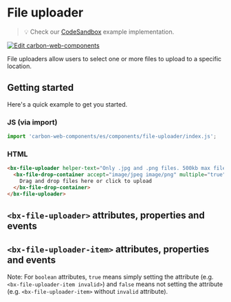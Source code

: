 
# File uploader

> 💡 Check our
> [CodeSandbox](https://codesandbox.io/s/github/carbon-design-system/carbon-web-components/tree/main/examples/codesandbox/basic/components/file-uploader)
> example implementation.

[![Edit carbon-web-components](https://codesandbox.io/static/img/play-codesandbox.svg)](https://codesandbox.io/s/github/carbon-design-system/carbon-web-components/tree/main/examples/codesandbox/basic/components/file-uploader)

File uploaders allow users to select one or more files to upload to a specific location.

## Getting started

Here's a quick example to get you started.

### JS (via import)

```javascript
import 'carbon-web-components/es/components/file-uploader/index.js';
```

### HTML

```html
<bx-file-uploader helper-text="Only .jpg and .png files. 500kb max file size" label-text="Account photo">
  <bx-file-drop-container accept="image/jpeg image/png" multiple="true">
    Drag and drop files here or click to upload
  </bx-file-drop-container>
</bx-file-uploader>
```

## `<bx-file-uploader>` attributes, properties and events

<Props of="bx-file-uploader" />

## `<bx-file-uploader-item>` attributes, properties and events

Note: For `boolean` attributes, `true` means simply setting the attribute (e.g. `<bx-file-uploader-item invalid>`) and `false` means not setting the attribute (e.g. `<bx-file-uploader-item>` without `invalid` attribute).

<Props of="bx-file-uploader-item" />
